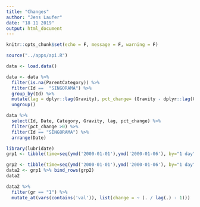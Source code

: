 ```yaml
---
title: "Changes"
author: "Jens Laufer"
date: "18 11 2019"
output: html_document
---
```


```r
knitr::opts_chunk$set(echo = F, message = F, warning = F)
```


```r
source("../apps/api.R")
```


```r
data <- load.data()
```


```r
data <- data %>% 
  filter(is.na(ParentCategory)) %>% 
  filter(Id ==  "SINGORAMA") %>% 
  group_by(Id) %>% 
  mutate(lag = dplyr::lag(Gravity), pct_change= (Gravity - dplyr::lag(Gravity)) / dplyr::lag(Gravity)) %>% 
  ungroup() 
```

```r
data %>% 
  select(Id, Date, Category, Gravity, lag, pct_change) %>% 
  filter(pct_change >0) %>% 
  filter(Id == "SINGORAMA") %>% 
  arrange(Date)
```

```r
library(lubridate)
grp1 <- tibble(time=seq(ymd('2000-01-01'),ymd('2000-01-06'), by="1 day"), gr=as.factor(c("1", "1", "1", "1", "1","1")), val1=c(4,5,6,7,2,5), val2=c(-1,-2,4,0,-3,-5)) 

grp2 <- tibble(time=seq(ymd('2000-01-01'),ymd('2000-01-06'), by="1 day"), gr=as.factor(c("2", "2", "2", "2", "2","2")), val1=c(10,6,7,6,8,9), val2=c(1,3,8,-1,-3,-7))
data2 <- grp1 %>% bind_rows(grp2)
data2
```

```r
data2 %>%
  filter(gr == "1") %>%
  mutate_at(vars(contains('val')), list(change = ~ (. / lag(.) - 1))) 
```

